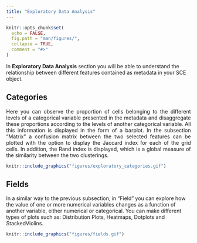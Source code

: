```yaml
---
title: "Exploratory Data Analysis"
---
```


```r
knitr::opts_chunk$set(
  echo = FALSE,
  fig.path = "man/figures/",
  collapse = TRUE,
  comment = "#>"
)
```

In **Exploratory Data Analysis** section you will be able to understand the relationship between different features contained as metadata in your SCE object.
 
## Categories

<p align="justify"> 
Here you can observe the proportion of cells belonging to the different levels of a categorical variable presented in the metadata and disaggregate these proportions according to the levels of another categorical variable. All this information is displayed in the form of a barplot. In the subsection "Matrix" a confusion matrix between the two selected features can be plotted with the option to display the Jaccard index for each of the grid cells. In addition, the Rand index is displayed, which is a global measure of the similarity between the two clusterings.
</p>


```r
knitr::include_graphics("figures/exploratory_categories.gif")

```


## Fields

In a similar way to the previous subsection, in "Field" you can explore how the value of one or more numerical variables changes as a function of another variable, either numerical or categorical. You can make different types of plots such as: Distribution Plots, Heatmaps, Dotplots and StackedViolins.


```r
knitr::include_graphics("figures/fields.gif")

```




